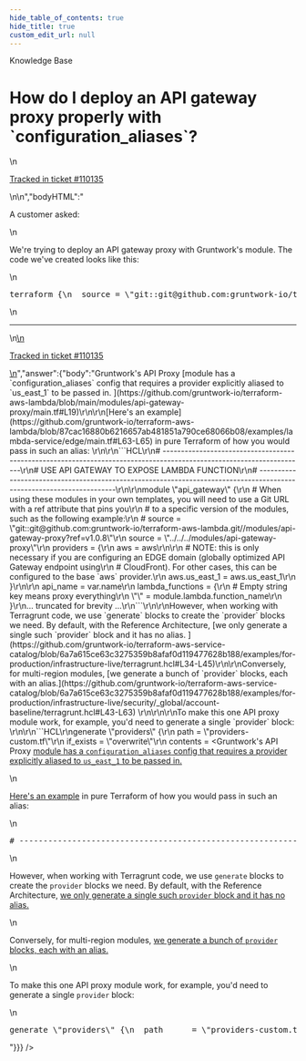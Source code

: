 ```yaml
---
hide_table_of_contents: true
hide_title: true
custom_edit_url: null
---
```



<head>
  <link rel="canonical" href="https://github.com/gruntwork-io/knowledge-base/discussions/704" />
</head>

<CenterLayout>
<span className="searchCategory">Knowledge Base</span>
<h1>How do I deploy an API gateway proxy properly with `configuration_aliases`?</h1>
<GitHub discussion={{"id":"D_kwDOF8slf84ATpL3","number":704,"author":{"login":"zackproser"},"title":"How do I deploy an API gateway proxy properly with `configuration_aliases`?","body":"\nA customer asked: \r\n\r\nWe're trying to deploy an API gateway proxy with Gruntwork's module. The code we've created looks like this: \r\n\r\n```HCL\r\n\r\n\r\nterraform {\r\n  source = \"git::git@github.com:gruntwork-io/terraform-aws-lambda.git//modules/api-gateway-proxy?ref=v0.21.8\"\r\n  }\r\n   \r\n  # Include the `terragrunt.hcl` located in the root of our Reference Architecture's\r\n  # repository because this file contains all the templating required to make our\r\n  # Terraform state and AWS provider DRY.\r\n  include {\r\n  path = find_in_parent_folders()\r\n  }\r\n   \r\n  inputs = {\r\n    api_name = \"test-api\"\r\n    lambda_functions = {\r\n    \"\" = \"ingest-test\"\r\n  }\r\n}\r\n```\r\n\n\n---\n\n<ins datetime=\"2023-05-01T14:22:21Z\">\n  <p><a href=\"https://support.gruntwork.io/hc/requests/110135\">Tracked in ticket #110135</a></p>\n</ins>\n","bodyHTML":"<p dir=\"auto\">A customer asked:</p>\n<p dir=\"auto\">We're trying to deploy an API gateway proxy with Gruntwork's module. The code we've created looks like this:</p>\n<div class=\"highlight highlight-source-terraform notranslate position-relative overflow-auto\" dir=\"auto\" data-snippet-clipboard-copy-content=\"\n\nterraform {\n  source = &quot;git::git@github.com:gruntwork-io/terraform-aws-lambda.git//modules/api-gateway-proxy?ref=v0.21.8&quot;\n  }\n   \n  # Include the `terragrunt.hcl` located in the root of our Reference Architecture's\n  # repository because this file contains all the templating required to make our\n  # Terraform state and AWS provider DRY.\n  include {\n  path = find_in_parent_folders()\n  }\n   \n  inputs = {\n    api_name = &quot;test-api&quot;\n    lambda_functions = {\n    &quot;&quot; = &quot;ingest-test&quot;\n  }\n}\"><pre class=\"notranslate\"><span class=\"pl-k\">terraform</span> {\n  source <span class=\"pl-k\">=</span> <span class=\"pl-s\"><span class=\"pl-pds\">\"</span>git::git@github.com:gruntwork-io/terraform-aws-lambda.git//modules/api-gateway-proxy?ref=v0.21.8<span class=\"pl-pds\">\"</span></span>\n  }\n   \n  <span class=\"pl-c\"><span class=\"pl-c\">#</span> Include the `terragrunt.hcl` located in the root of our Reference Architecture's</span>\n  <span class=\"pl-c\"><span class=\"pl-c\">#</span> repository because this file contains all the templating required to make our</span>\n  <span class=\"pl-c\"><span class=\"pl-c\">#</span> Terraform state and AWS provider DRY.</span>\n  <span class=\"pl-en\">include</span> {\n  path <span class=\"pl-k\">=</span> <span class=\"pl-v\">find_in_parent_folders</span>()\n  }\n   \n  <span class=\"pl-v\"><span class=\"pl-smi\">inputs</span> <span class=\"pl-k\">= </span></span>{\n    api_name <span class=\"pl-k\">=</span> <span class=\"pl-s\"><span class=\"pl-pds\">\"</span>test-api<span class=\"pl-pds\">\"</span></span>\n    lambda_functions <span class=\"pl-k\">=</span> {\n    <span class=\"pl-pds\">\"</span><span class=\"pl-pds\">\"</span> <span class=\"pl-k\">=</span> <span class=\"pl-s\"><span class=\"pl-pds\">\"</span>ingest-test<span class=\"pl-pds\">\"</span></span>\n  }\n}</pre></div>\n<hr>\n<ins datetime=\"2023-05-01T14:22:21Z\">\n  <p dir=\"auto\"><a href=\"https://support.gruntwork.io/hc/requests/110135\" rel=\"nofollow\">Tracked in ticket #110135</a></p>\n</ins>","answer":{"body":"Gruntwork's API Proxy [module has a `configuration_aliases` config that requires a provider explicitly aliased to `us_east_1` to be passed in. ](https://github.com/gruntwork-io/terraform-aws-lambda/blob/main/modules/api-gateway-proxy/main.tf#L19)\r\n\r\n[Here's an example](https://github.com/gruntwork-io/terraform-aws-lambda/blob/87cac16880b6216657ab481851a790ce68066b08/examples/lambda-service/edge/main.tf#L63-L65) in pure Terraform of how you would pass in such an alias: \r\n\r\n```HCL\r\n# ---------------------------------------------------------------------------------------------------------------------\r\n# USE API GATEWAY TO EXPOSE LAMBDA FUNCTION\r\n# ---------------------------------------------------------------------------------------------------------------------\r\n\r\nmodule \"api_gateway\" {\r\n  # When using these modules in your own templates, you will need to use a Git URL with a ref attribute that pins you\r\n  # to a specific version of the modules, such as the following example:\r\n  # source = \"git::git@github.com:gruntwork-io/terraform-aws-lambda.git//modules/api-gateway-proxy?ref=v1.0.8\"\r\n  source = \"../../../modules/api-gateway-proxy\"\r\n  providers = {\r\n    aws = aws\r\n\r\n    # NOTE: this is only necessary if you are configuring an EDGE domain (globally optimized API Gateway endpoint using\r\n    # CloudFront). For other cases, this can be configured to the base `aws` provider.\r\n    aws.us_east_1 = aws.us_east_1\r\n  }\r\n\r\n  api_name = var.name\r\n  lambda_functions = {\r\n    # Empty string key means proxy everything\r\n    \"\" = module.lambda.function_name\r\n  }\r\n... truncated for brevity ...\r\n```\r\n\r\nHowever, when working with Terragrunt code, we use `generate` blocks to create the `provider` blocks we need. By default, with the Reference Architecture, [we only generate a single such `provider` block and it has no alias. ](https://github.com/gruntwork-io/terraform-aws-service-catalog/blob/6a7a615ce63c3275359b8afaf0d119477628b188/examples/for-production/infrastructure-live/terragrunt.hcl#L34-L45)\r\n\r\nConversely, for multi-region modules, [we generate a bunch of `provider` blocks, each with an alias.](https://github.com/gruntwork-io/terraform-aws-service-catalog/blob/6a7a615ce63c3275359b8afaf0d119477628b188/examples/for-production/infrastructure-live/security/_global/account-baseline/terragrunt.hcl#L43-L63) \r\n\r\n\r\nTo make this one API proxy module work, for example, you'd need to generate a single `provider` block: \r\n\r\n```HCL\r\ngenerate \"providers\" {\r\n  path      = \"providers-custom.tf\"\r\n  if_exists = \"overwrite\"\r\n  contents  = <<EOF\r\nprovider \"aws\" {\r\n  region = \"us-east-1\"\r\n  alias = \"us_east_1\"\r\n}\r\nEOF\r\n}\r\n```","bodyHTML":"<p dir=\"auto\">Gruntwork's API Proxy <a href=\"https://github.com/gruntwork-io/terraform-aws-lambda/blob/main/modules/api-gateway-proxy/main.tf#L19\">module has a <code class=\"notranslate\">configuration_aliases</code> config that requires a provider explicitly aliased to <code class=\"notranslate\">us_east_1</code> to be passed in. </a></p>\n<p dir=\"auto\"><a href=\"https://github.com/gruntwork-io/terraform-aws-lambda/blob/87cac16880b6216657ab481851a790ce68066b08/examples/lambda-service/edge/main.tf#L63-L65\">Here's an example</a> in pure Terraform of how you would pass in such an alias:</p>\n<div class=\"highlight highlight-source-terraform notranslate position-relative overflow-auto\" dir=\"auto\" data-snippet-clipboard-copy-content=\"# ---------------------------------------------------------------------------------------------------------------------\n# USE API GATEWAY TO EXPOSE LAMBDA FUNCTION\n# ---------------------------------------------------------------------------------------------------------------------\n\nmodule &quot;api_gateway&quot; {\n  # When using these modules in your own templates, you will need to use a Git URL with a ref attribute that pins you\n  # to a specific version of the modules, such as the following example:\n  # source = &quot;git::git@github.com:gruntwork-io/terraform-aws-lambda.git//modules/api-gateway-proxy?ref=v1.0.8&quot;\n  source = &quot;../../../modules/api-gateway-proxy&quot;\n  providers = {\n    aws = aws\n\n    # NOTE: this is only necessary if you are configuring an EDGE domain (globally optimized API Gateway endpoint using\n    # CloudFront). For other cases, this can be configured to the base `aws` provider.\n    aws.us_east_1 = aws.us_east_1\n  }\n\n  api_name = var.name\n  lambda_functions = {\n    # Empty string key means proxy everything\n    &quot;&quot; = module.lambda.function_name\n  }\n... truncated for brevity ...\"><pre class=\"notranslate\"><span class=\"pl-c\"><span class=\"pl-c\">#</span> ---------------------------------------------------------------------------------------------------------------------</span>\n<span class=\"pl-c\"><span class=\"pl-c\">#</span> USE API GATEWAY TO EXPOSE LAMBDA FUNCTION</span>\n<span class=\"pl-c\"><span class=\"pl-c\">#</span> ---------------------------------------------------------------------------------------------------------------------</span>\n\n<span class=\"pl-k\">module</span> <span class=\"pl-s\"><span class=\"pl-pds\">\"</span>api_gateway<span class=\"pl-pds\">\"</span></span> {\n  <span class=\"pl-c\"><span class=\"pl-c\">#</span> When using these modules in your own templates, you will need to use a Git URL with a ref attribute that pins you</span>\n  <span class=\"pl-c\"><span class=\"pl-c\">#</span> to a specific version of the modules, such as the following example:</span>\n  <span class=\"pl-c\"><span class=\"pl-c\">#</span> source = \"git::git@github.com:gruntwork-io/terraform-aws-lambda.git//modules/api-gateway-proxy?ref=v1.0.8\"</span>\n  source <span class=\"pl-k\">=</span> <span class=\"pl-s\"><span class=\"pl-pds\">\"</span>../../../modules/api-gateway-proxy<span class=\"pl-pds\">\"</span></span>\n  providers <span class=\"pl-k\">=</span> {\n    aws <span class=\"pl-k\">=</span> aws\n\n    <span class=\"pl-c\"><span class=\"pl-c\">#</span> NOTE: this is only necessary if you are configuring an EDGE domain (globally optimized API Gateway endpoint using</span>\n    <span class=\"pl-c\"><span class=\"pl-c\">#</span> CloudFront). For other cases, this can be configured to the base `aws` provider.</span>\n    aws<span class=\"pl-k\">.</span><span class=\"pl-smi\">us_east_1</span> = aws<span class=\"pl-k\">.</span><span class=\"pl-smi\">us_east_1</span>\n  }\n\n  api_name <span class=\"pl-k\">=</span> <span class=\"pl-c1\">var</span><span class=\"pl-k\">.</span><span class=\"pl-smi\">name</span>\n  lambda_functions <span class=\"pl-k\">=</span> {\n    <span class=\"pl-c\"><span class=\"pl-c\">#</span> Empty string key means proxy everything</span>\n    <span class=\"pl-pds\">\"</span><span class=\"pl-pds\">\"</span> <span class=\"pl-k\">=</span> <span class=\"pl-c1\">module</span><span class=\"pl-k\">.</span><span class=\"pl-smi\">lambda</span><span class=\"pl-k\">.</span><span class=\"pl-smi\">function_name</span>\n  }\n<span class=\"pl-k\">...</span> truncated <span class=\"pl-k\">for</span> <span class=\"pl-smi\">brevity</span> <span class=\"pl-k\">...</span></pre></div>\n<p dir=\"auto\">However, when working with Terragrunt code, we use <code class=\"notranslate\">generate</code> blocks to create the <code class=\"notranslate\">provider</code> blocks we need. By default, with the Reference Architecture, <a href=\"https://github.com/gruntwork-io/terraform-aws-service-catalog/blob/6a7a615ce63c3275359b8afaf0d119477628b188/examples/for-production/infrastructure-live/terragrunt.hcl#L34-L45\">we only generate a single such <code class=\"notranslate\">provider</code> block and it has no alias. </a></p>\n<p dir=\"auto\">Conversely, for multi-region modules, <a href=\"https://github.com/gruntwork-io/terraform-aws-service-catalog/blob/6a7a615ce63c3275359b8afaf0d119477628b188/examples/for-production/infrastructure-live/security/_global/account-baseline/terragrunt.hcl#L43-L63\">we generate a bunch of <code class=\"notranslate\">provider</code> blocks, each with an alias.</a></p>\n<p dir=\"auto\">To make this one API proxy module work, for example, you'd need to generate a single <code class=\"notranslate\">provider</code> block:</p>\n<div class=\"highlight highlight-source-terraform notranslate position-relative overflow-auto\" dir=\"auto\" data-snippet-clipboard-copy-content=\"generate &quot;providers&quot; {\n  path      = &quot;providers-custom.tf&quot;\n  if_exists = &quot;overwrite&quot;\n  contents  = &lt;&lt;EOF\nprovider &quot;aws&quot; {\n  region = &quot;us-east-1&quot;\n  alias = &quot;us_east_1&quot;\n}\nEOF\n}\"><pre class=\"notranslate\"><span class=\"pl-en\">generate</span> <span class=\"pl-s\"><span class=\"pl-pds\">\"</span>providers<span class=\"pl-pds\">\"</span></span> {\n  path      <span class=\"pl-k\">=</span> <span class=\"pl-s\"><span class=\"pl-pds\">\"</span>providers-custom.tf<span class=\"pl-pds\">\"</span></span>\n  if_exists <span class=\"pl-k\">=</span> <span class=\"pl-s\"><span class=\"pl-pds\">\"</span>overwrite<span class=\"pl-pds\">\"</span></span>\n  contents  <span class=\"pl-k\">=</span> <span class=\"pl-s\"><span class=\"pl-k\">&lt;&lt;</span><span class=\"pl-k\">EOF</span></span>\n<span class=\"pl-s\">provider \"aws\" {</span>\n<span class=\"pl-s\">  region = \"us-east-1\"</span>\n<span class=\"pl-s\">  alias = \"us_east_1\"</span>\n<span class=\"pl-s\">}</span>\n<span class=\"pl-s\"><span class=\"pl-k\">EOF</span></span>\n}</pre></div>"}}} />

</CenterLayout>
  

<!-- ##DOCS-SOURCER-START
{
  "sourcePlugin": "github-discussions",
  "hash": "4caa359701079d3902168bf61a3e29b4"
}
##DOCS-SOURCER-END -->
